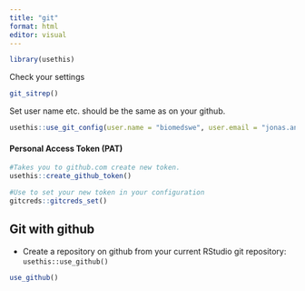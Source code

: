 ```yaml
---
title: "git"
format: html
editor: visual
---
```


```r
library(usethis)
```

Check your settings

```r
git_sitrep()
```

Set user name etc. should be the same as on your github.

```r
usethis::use_git_config(user.name = "biomedswe", user.email = "jonas.andersson@med.lu.se")
```

#### Personal Access Token (PAT)

```r
#Takes you to github.com create new token.
usethis::create_github_token()

#Use to set your new token in your configuration
gitcreds::gitcreds_set()
```

## Git with github

-   Create a repository on github from your current RStudio git repository: `usethis::use_github()`

```r
use_github()

```
